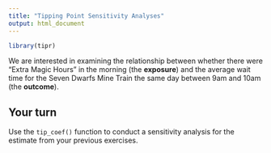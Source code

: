 ```yaml
---
title: "Tipping Point Sensitivity Analyses"
output: html_document
---
```



```r
library(tipr)
```

We are interested in examining the relationship between whether there were "Extra Magic Hours" in the morning (the **exposure**) and the average wait time for the Seven Dwarfs Mine Train the same day between 9am and 10am (the **outcome**).

## Your turn

Use the `tip_coef()` function to conduct a sensitivity analysis for the estimate from your previous exercises.

```r

```

